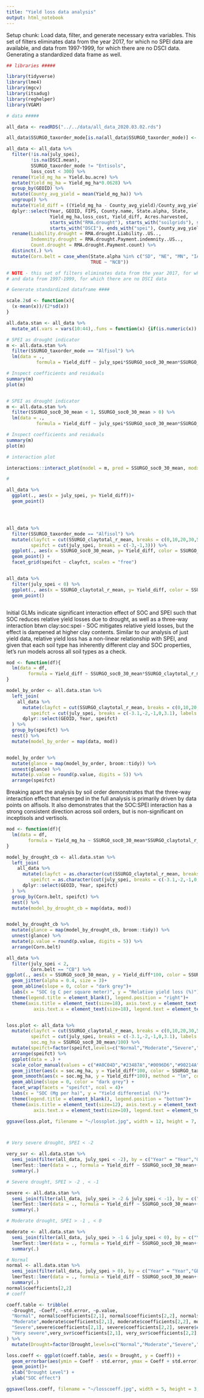 ```yaml
---
title: "Yield loss data analysis"
output: html_notebook
---
```


Setup chunk: Load data, filter, and generate necessary extra variables. This set of filters eliminates data from the year 2017, for which no SPEI data are available, and data from 1997-1999, for which there are no DSCI data. Generating a standardized data frame as well. 

```r
## libraries #####

library(tidyverse)
library(lme4)
library(mgcv)
library(itsadug)
library(reghelper)
library(VGAM)

# data #####

all_data <- readRDS("../../data/all_data_2020.03.02.rds")

all_data$SSURGO_taxorder_mode[is.na(all_data$SSURGO_taxorder_mode)] <- "Unknown"

all_data <- all_data %>%
  filter(!is.na(july_spei),
         !is.na(DSCI.mean), 
         SSURGO_taxorder_mode != "Entisols",
         loss_cost < 300) %>%
  rename(Yield_mg_ha = Yield.bu.acre) %>%
  mutate(Yield_mg_ha = Yield_mg_ha*0.0628) %>%
  group_by(GEOID) %>%
  mutate(County_avg_yield = mean(Yield_mg_ha)) %>%
  ungroup() %>% 
  mutate(Yield_diff = ((Yield_mg_ha - County_avg_yield)/County_avg_yield)) %>%
  dplyr::select(Year, GEOID, FIPS, County.name, State.alpha, State,
                Yield_mg_ha,loss_cost, Yield_diff, Acres.harvested,
                starts_with("RMA.drought"), starts_with("soilgrids"), starts_with("SSURGO"),
                starts_with("DSCI"), ends_with("spei"), County_avg_yield) %>%
  rename(Liability.drought = RMA.drought.Liability..US..,
         Indemnity.drought = RMA.drought.Payment.indemnity..US..,
         Count.drought = RMA.drought.Payment.count) %>%
  distinct(.) %>%
  mutate(Corn.belt = case_when(State.alpha %in% c("SD", "NE", "MN", "IA", "WI", "IL", "IN", "OH") ~ "CB",
                               TRUE ~ "NCB"))

# NOTE - this set of filters eliminates data from the year 2017, for which no SPEI data are available, 
# and data from 1997-1999, for which there are no DSCI data

# Generate standardized dataframe ####

scale.2sd <- function(x){
  (x-mean(x))/(2*sd(x))
}

all.data.stan <- all_data %>%
  mutate_at(.vars = vars(10:44),.funs = function(x) {if(is.numeric(x)) as.vector(scale.2sd(x)) else x})
```




```r

# SPEI as drought indicator
m <- all.data.stan %>%
  filter(SSURGO_taxorder_mode == "Alfisol") %>%
  lm(data = ., 
           formula = Yield_diff ~ july_spei*SSURGO_soc0_30_mean*SSURGO_claytotal_r_mean)

# Inspect coefficients and residuals
summary(m)
plot(m)


# SPEI as drought indicator
m <- all.data.stan %>%
  filter(SSURGO_soc0_30_mean < 1, SSURGO_soc0_30_mean > 0) %>%
  lm(data = ., 
           formula = Yield_diff ~ july_spei*SSURGO_soc0_30_mean*SSURGO_claytotal_r_mean)

# Inspect coefficients and residuals
summary(m)
plot(m)

# interaction plot

interactions::interact_plot(model = m, pred = SSURGO_soc0_30_mean, modx = july_spei, modx.values = c(-1.5,-1, -0.5))

#

all_data %>%
  ggplot(., aes(x = july_spei, y= Yield_diff))+ 
  geom_point() 




all_data %>%
  filter(SSURGO_taxorder_mode == "Alfisol") %>%
  mutate(clayfct = cut(SSURGO_claytotal_r_mean, breaks = c(0,10,20,30,50,100)),
         speifct = cut(july_spei, breaks = c(-3,-1,3))) %>%
  ggplot(., aes(x = SSURGO_soc0_30_mean, y= Yield_diff, color = SSURGO_taxorder_mode))+ 
  geom_point() +
  facet_grid(speifct ~ clayfct, scales = "free")


all_data %>%
  filter(july_spei < 0) %>%
  ggplot(., aes(x = SSURGO_claytotal_r_mean, y= Yield_diff, color = SSURGO_taxorder_mode))+ 
  geom_point() 



```

Initial GLMs indicate significant interaction effect of SOC and SPEI such that SOC reduces relative yield losses due to drought, as well as a three-way interaction btwn clay:soc:spei - SOC mitigates relative yield losses, but the effect is dampened at higher clay contents. Similar to our analysis of just yield data, relative yield loss has a non-linear relationship with SPEI, and given that each soil type has inherently different clay and SOC properties, let's run models across all soil types as a check. 

```r

mod <- function(df){
  lm(data = df, 
        formula = Yield_diff ~ SSURGO_soc0_30_mean*SSURGO_claytotal_r_mean)
}

model_by_order <- all.data.stan %>%
  left_join(
    all_data %>%
      mutate(clayfct = cut(SSURGO_claytotal_r_mean, breaks = c(0,10,20,30,50,100)),
         speifct = cut(july_spei, breaks = c(-3.1,-2,-1,0,3.1), labels = c("Very severe", "Severe", "Moderate", "Normal"))) %>%
      dplyr::select(GEOID, Year, speifct)
  ) %>%
  group_by(speifct) %>%
  nest() %>%
  mutate(model_by_order = map(data, mod))


model_by_order %>% 
  mutate(glance = map(model_by_order, broom::tidy)) %>% 
  unnest(glance) %>%
  mutate(p.value = round(p.value, digits = 5)) %>%
  arrange(speifct)
```

Breaking apart the analysis by soil order demonstrates that the three-way interaction effect that emerged in the full analysis is primarily driven by data points on alfisols. It also demonstrates that the SOC:SPEI interaction has a strong consistent direction across soil orders, but is non-significant on inceptisols and vertisols. 

```r

mod <- function(df){
  lm(data = df, 
        formula = Yield_mg_ha ~ SSURGO_soc0_30_mean*SSURGO_claytotal_r_mean)
}

model_by_drought_cb <- all.data.stan %>%
  left_join(
    all_data %>%
      mutate(clayfct = as.character(cut(SSURGO_claytotal_r_mean, breaks = c(0,10,20,30,50,100))),
         speifct = as.character(cut(july_spei, breaks = c(-3.1,-2,-1,0,3.1), labels = c("Very severe", "Severe", "Moderate", "Normal")))) %>%
      dplyr::select(GEOID, Year, speifct)
  ) %>%
  group_by(Corn.belt, speifct) %>%
  nest() %>%
  mutate(model_by_drought_cb = map(data, mod))


model_by_drought_cb %>% 
  mutate(glance = map(model_by_drought_cb, broom::tidy)) %>% 
  unnest(glance) %>%
  mutate(p.value = round(p.value, digits = 5)) %>%
  arrange(Corn.belt)
```



```r


all_data %>%
  filter(july_spei < 2,
         Corn.belt == "CB") %>%
ggplot(., aes(x = SSURGO_soc0_30_mean, y = Yield_diff*100, color = SSURGO_taxorder_mode))+
  geom_jitter(alpha = 0.4, size = 3)+
  geom_abline(slope = 0, color = "dark grey")+
  labs(x = "SOC (g C per square meter)", y = "Relative yield loss (%)")+
  theme(legend.title = element_blank(), legend.position = "right")+
  theme(axis.title = element_text(size=18), axis.text.y = element_text(size=18),
          axis.text.x = element_text(size=18), legend.text = element_text(size = 16))


loss.plot <- all_data %>%
  mutate(clayfct = cut(SSURGO_claytotal_r_mean, breaks = c(0,10,20,30,50,100)),
         speifct = cut(july_spei, breaks = c(-3.1,-2,-1,0,3.1), labels = c("Very severe", "Severe", "Moderate", "Normal")),
         soc.mg_ha = SSURGO_soc0_30_mean/100) %>%
  mutate(speifct=factor(speifct,levels=c("Normal","Moderate","Severe","Very severe"))) %>%
  arrange(speifct) %>%
  ggplot(data = .) + 
  scale_color_manual(values = c("#A0C04D","#23487A","#0096D6","#90214A","#C5351C","#F3901D"))+
  geom_jitter(aes(x = soc.mg_ha, y = Yield_diff*100, color = SSURGO_taxorder_mode), alpha = 0.5, size = 2)+
  geom_smooth(aes(x = soc.mg_ha, y = Yield_diff*100), method = "lm", color = "black", alpha = 0.2)+
  geom_abline(slope = 0, color = "dark grey") +
  facet_wrap(facets = "speifct", ncol = 4)+
  labs(x = "SOC (Mg per ha)", y = "Yield differential (%)")+
  theme(legend.title = element_blank(), legend.position = "bottom")+
  theme(axis.title = element_text(size=12), axis.text.y = element_text(size=10),
          axis.text.x = element_text(size=10), legend.text = element_text(size = 10))

ggsave(loss.plot, filename = "~/lossplot.jpg", width = 12, height = 7, units = "in")




```

```r

# Very severe drought, SPEI < -2

very_svr <- all.data.stan %>%
  semi_join(filter(all_data, july_spei < -2), by = c("Year" = "Year","GEOID"="GEOID")) %>%
  lmerTest::lmer(data = ., formula = Yield_diff ~ SSURGO_soc0_30_mean+(1|SSURGO_taxorder_mode)) %>%
  summary(.)

# Severe drought, SPEI > -2 , < -1

severe <- all.data.stan %>%
  semi_join(filter(all_data, july_spei > -2 & july_spei < -1), by = c("Year" = "Year","GEOID"="GEOID")) %>%
  lmerTest::lmer(data = ., formula = Yield_diff ~ SSURGO_soc0_30_mean+(1|SSURGO_taxorder_mode)) %>%
  summary(.)

# Moderate drought, SPEI > -1 , < 0

moderate <- all.data.stan %>%
  semi_join(filter(all_data, july_spei > -1 & july_spei < 0), by = c("Year" = "Year","GEOID"="GEOID")) %>%
  lmerTest::lmer(data = ., formula = Yield_diff ~ SSURGO_soc0_30_mean+(1|SSURGO_taxorder_mode)) %>%
  summary(.)

# Normal
normal <- all.data.stan %>%
  semi_join(filter(all_data, july_spei > 0), by = c("Year" = "Year","GEOID"="GEOID")) %>%
  lmerTest::lmer(data = ., formula = Yield_diff ~ SSURGO_soc0_30_mean+(1|SSURGO_taxorder_mode)) %>%
  summary(.)
normal$coefficients[2,2]
# coeff

coeff.table <- tribble(
  ~Drought, ~Coeff, ~std.error, ~p.value,
  "Normal", normal$coefficients[2,1], normal$coefficients[2,2], normal$coefficients[2,5],
  "Moderate",moderate$coefficients[2,1], moderate$coefficients[2,2], moderate$coefficients[2,5],
  "Severe",severe$coefficients[2,1], severe$coefficients[2,2], severe$coefficients[2,5],
  "Very severe",very_svr$coefficients[2,1], very_svr$coefficients[2,2], very_svr$coefficients[2,5]
) %>%
  mutate(Drought=factor(Drought,levels=c("Normal","Moderate","Severe","Very severe")))

loss.coeff <- ggplot(coeff.table, aes(x = Drought, y = Coeff)) +
  geom_errorbar(aes(ymin = Coeff - std.error, ymax = Coeff + std.error), width = 0) +
  geom_point()+
  xlab("Drought Level") +
  ylab("SOC effect")

ggsave(loss.coeff, filename = "~/losscoeff.jpg", width = 5, height = 3, units = "in")

```













